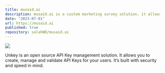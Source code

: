 ```yaml
---
title: musaid.ai
description: musaid.ai is a custom marketing survey solution. it allows the user to make (surveys, quizzes, exams, and info-collection forms), I have considered (easy integration, and easy UX) factors.
date: "2023-07-01"
url: https://musaid.ai
published: true
repository: salahWD/musaid.ai
---
```


[![](https://musaid.ai/images/landing/app.png)](https://musaid.ai)

Unkey is an open source API Key management solution. It allows you to create, manage and validate API Keys for your users. It’s built with security and speed in mind.
